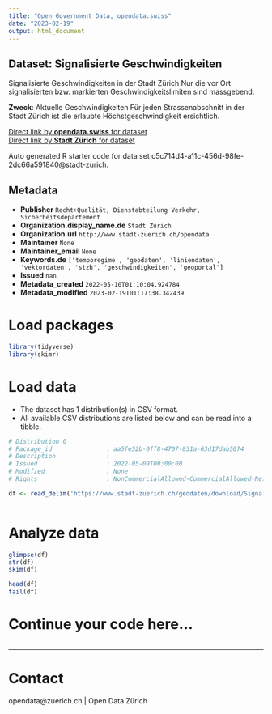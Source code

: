 ```yaml
---
title: "Open Government Data, opendata.swiss"
date: "2023-02-19"
output: html_document
---
```


## Dataset: Signalisierte Geschwindigkeiten

Signalisierte Geschwindigkeiten in der Stadt Zürich
Nur die vor Ort signalisierten bzw. markierten Geschwindigkeitslimiten sind massgebend.

**Zweck**: Aktuelle Geschwindigkeiten
Für jeden Strassenabschnitt in der Stadt Zürich ist die erlaubte Höchstgeschwindigkeit ersichtlich.

[Direct link by **opendata.swiss** for dataset](https://opendata.swiss/de/dataset/signalisierte-geschwindigkeiten)<br>
[Direct link by **Stadt Zürich** for dataset](https://data.stadt-zuerich.ch/dataset/geo_signalisierte_geschwindigkeiten)

Auto generated R starter code for data set c5c714d4-a11c-456d-98fe-2dc66a591840@stadt-zurich.

## Metadata

- **Publisher** `Recht+Qualität, Dienstabteilung Verkehr, Sicherheitsdepartement`
- **Organization.display_name.de** `Stadt Zürich`
- **Organization.url** `http://www.stadt-zuerich.ch/opendata`
- **Maintainer** `None`
- **Maintainer_email** `None`
- **Keywords.de** `['temporegime', 'geodaten', 'liniendaten', 'vektordaten', 'stzh', 'geschwindigkeiten', 'geoportal']`
- **Issued** `nan`
- **Metadata_created** `2022-05-10T01:10:04.924784`
- **Metadata_modified** `2023-02-19T01:17:38.342439`


# Load packages

```r

library(tidyverse)
library(skimr)

```

# Load data

-   The dataset has 1 distribution(s) in CSV format.
-   All available CSV distributions are listed below and can be read into a tibble.

```r

# Distribution 0
# Package_id               : aa5fe52b-0ff8-4707-831a-63d17dab5074
# Description              : 
# Issued                   : 2022-05-09T00:00:00
# Modified                 : None
# Rights                   : NonCommercialAllowed-CommercialAllowed-ReferenceNotRequired

df <- read_delim('https://www.stadt-zuerich.ch/geodaten/download/Signalisierte_Geschwindigkeiten?format=10008')



```

# Analyze data

```r

glimpse(df)
str(df)
skim(df)

head(df)
tail(df)

```

# Continue your code here...

```r

```

------------------------------------------------------------------------

# Contact

opendata@zuerich.ch | Open Data Zürich
